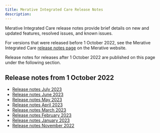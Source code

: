 ```yaml
---
title: Merative Integrated Care Release Notes
description: 
---
```


Merative Integrated Care release notes provide brief details on new and updated features, resolved issues, and known issues.

For versions that were released before 1 October 2022, see the Merative Integrated Care [release notes page](https://www.merative.com/support/integrated-care/release-notes/release-notes) on the Merative website.

Release notes for releases after 1 October 2022 are published on this page under the following section.

## Release notes from 1 October 2022

* [Release notes July 2023](/pdf/wcm/MerativeIntegratedCare_ReleaseNotes_July2023.pdf)
* [Release notes June 2023](/pdf/wcm/MerativeIntegratedCare_ReleaseNotes_June2023.pdf)
* [Release notes May 2023](/pdf/wcm/MerativeIntegratedCare_ReleaseNotes_May2023.pdf)
* [Release notes April 2023](/pdf/wcm/MerativeIntegratedCare_ReleaseNotes_April2023.pdf)
* [Release notes March 2023](/pdf/wcm/MerativeIntegratedCare_ReleaseNotes_March2023.pdf)
* [Release notes February 2023](/pdf/wcm/MerativeIntegratedCare_ReleaseNotes_February2023.pdf)
* [Release notes January 2023](/pdf/wcm/MerativeIntegratedCare_ReleaseNotes_January2023.pdf)
* [Release notes November 2022](/pdf/wcm/MerativeIntegratedCare_ReleaseNotes_November22.pdf)

<!--
</Row>
<Row className="resource-card-group">

<Column colMd={4} colLg={4} noGutterSm>
<ResourceCard
    title="Previous release notes"
    subTitle="Release"
    actionIcon="launch"
    href="https://www.ibm.com/support/pages/node/6209656">

</ResourceCard>
</Column>

</Row>
-->